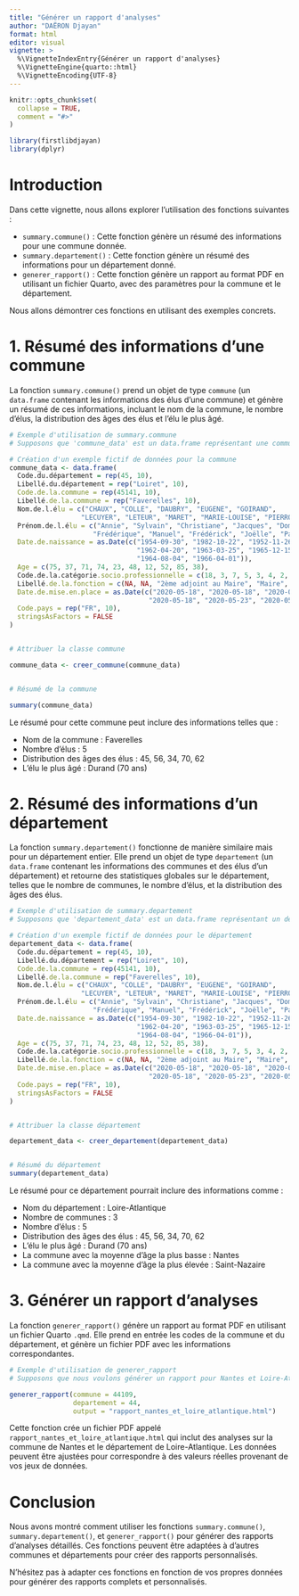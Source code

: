 ```yaml
---
title: "Générer un rapport d'analyses"
author: "DAËRON Djayan"
format: html
editor: visual
vignette: >
  %\VignetteIndexEntry{Générer un rapport d'analyses}
  %\VignetteEngine{quarto::html}
  %\VignetteEncoding{UTF-8}
---
```



```r
knitr::opts_chunk$set(
  collapse = TRUE,
  comment = "#>"
)
```

```r
library(firstlibdjayan)
library(dplyr)
```

# Introduction

Dans cette vignette, nous allons explorer l'utilisation des fonctions suivantes :

- `summary.commune()` : Cette fonction génère un résumé des informations pour une commune donnée.
- `summary.departement()` : Cette fonction génère un résumé des informations pour un département donné.
- `generer_rapport()` : Cette fonction génère un rapport au format PDF en utilisant un fichier Quarto, avec des paramètres pour la commune et le département.

Nous allons démontrer ces fonctions en utilisant des exemples concrets.

# 1. Résumé des informations d'une commune

La fonction `summary.commune()` prend un objet de type `commune` (un `data.frame` contenant les informations des élus d'une commune) et génère un résumé de ces informations, incluant le nom de la commune, le nombre d'élus, la distribution des âges des élus et l'élu le plus âgé.

```r
# Exemple d'utilisation de summary.commune
# Supposons que 'commune_data' est un data.frame représentant une commune

# Création d'un exemple fictif de données pour la commune
commune_data <- data.frame(
  Code.du.département = rep(45, 10),
  Libellé.du.département = rep("Loiret", 10),
  Code.de.la.commune = rep(45141, 10),
  Libellé.de.la.commune = rep("Faverelles", 10),
  Nom.de.l.élu = c("CHAUX", "COLLE", "DAUBRY", "EUGENE", "GOIRAND", 
                  "LECUYER", "LETEUR", "MARET", "MARIE-LOUISE", "PIERROT"),
  Prénom.de.l.élu = c("Annie", "Sylvain", "Christiane", "Jacques", "Dominique", 
                     "Frédérique", "Manuel", "Frédérick", "Joëlle", "Pascal"),
  Date.de.naissance = as.Date(c("1954-09-30", "1982-10-22", "1952-11-26", "1951-07-14", 
                                "1962-04-20", "1963-03-25", "1965-12-15", "1975-11-08", 
                                "1964-08-04", "1966-04-01")),
  Age = c(75, 37, 71, 74, 23, 48, 12, 52, 85, 38),
  Code.de.la.catégorie.socio.professionnelle = c(18, 3, 7, 5, 3, 4, 2, 1, 13, 11),
  Libellé.de.la.fonction = c(NA, NA, "2ème adjoint au Maire", "Maire", NA, NA, "1er adjoint au Maire", NA, NA, NA),
  Date.de.mise.en.place = as.Date(c("2020-05-18", "2020-05-18", "2020-05-23", "2020-05-23", "2020-05-18", 
                                   "2020-05-18", "2020-05-23", "2020-05-18", "2020-05-18", "2020-05-18")),
  Code.pays = rep("FR", 10),
  stringsAsFactors = FALSE
)


# Attribuer la classe commune

commune_data <- creer_commune(commune_data)


# Résumé de la commune

summary(commune_data)
```

Le résumé pour cette commune peut inclure des informations telles que :

- Nom de la commune : Faverelles
- Nombre d'élus : 5
- Distribution des âges des élus : 45, 56, 34, 70, 62
- L'élu le plus âgé : Durand (70 ans)


# 2. Résumé des informations d'un département

La fonction `summary.departement()` fonctionne de manière similaire mais pour un département entier. Elle prend un objet de type `departement` (un `data.frame` contenant les informations des communes et des élus d'un département) et retourne des statistiques globales sur le département, telles que le nombre de communes, le nombre d'élus, et la distribution des âges des élus.

```r
# Exemple d'utilisation de summary.departement
# Supposons que 'departement_data' est un data.frame représentant un département

# Création d'un exemple fictif de données pour le département
departement_data <- data.frame(
  Code.du.département = rep(45, 10),
  Libellé.du.département = rep("Loiret", 10),
  Code.de.la.commune = rep(45141, 10),
  Libellé.de.la.commune = rep("Faverelles", 10),
  Nom.de.l.élu = c("CHAUX", "COLLE", "DAUBRY", "EUGENE", "GOIRAND", 
                  "LECUYER", "LETEUR", "MARET", "MARIE-LOUISE", "PIERROT"),
  Prénom.de.l.élu = c("Annie", "Sylvain", "Christiane", "Jacques", "Dominique", 
                     "Frédérique", "Manuel", "Frédérick", "Joëlle", "Pascal"),
  Date.de.naissance = as.Date(c("1954-09-30", "1982-10-22", "1952-11-26", "1951-07-14", 
                                "1962-04-20", "1963-03-25", "1965-12-15", "1975-11-08", 
                                "1964-08-04", "1966-04-01")),
  Age = c(75, 37, 71, 74, 23, 48, 12, 52, 85, 38),
  Code.de.la.catégorie.socio.professionnelle = c(18, 3, 7, 5, 3, 4, 2, 1, 13, 11),
  Libellé.de.la.fonction = c(NA, NA, "2ème adjoint au Maire", "Maire", NA, NA, "1er adjoint au Maire", NA, NA, NA),
  Date.de.mise.en.place = as.Date(c("2020-05-18", "2020-05-18", "2020-05-23", "2020-05-23", "2020-05-18", 
                                   "2020-05-18", "2020-05-23", "2020-05-18", "2020-05-18", "2020-05-18")),
  Code.pays = rep("FR", 10),
  stringsAsFactors = FALSE
)


# Attribuer la classe département

departement_data <- creer_departement(departement_data)


# Résumé du département
summary(departement_data)
```

Le résumé pour ce département pourrait inclure des informations comme :

- Nom du département : Loire-Atlantique
- Nombre de communes : 3
- Nombre d'élus : 5
- Distribution des âges des élus : 45, 56, 34, 70, 62
- L'élu le plus âgé : Durand (70 ans)
- La commune avec la moyenne d'âge la plus basse : Nantes
- La commune avec la moyenne d'âge la plus élevée : Saint-Nazaire


# 3. Générer un rapport d'analyses

La fonction `generer_rapport()` génère un rapport au format PDF en utilisant un fichier Quarto `.qmd`. Elle prend en entrée les codes de la commune et du département, et génère un fichier PDF avec les informations correspondantes.

```r
# Exemple d'utilisation de generer_rapport
# Supposons que nous voulons générer un rapport pour Nantes et Loire-Atlantique

generer_rapport(commune = 44109, 
                departement = 44, 
                output = "rapport_nantes_et_loire_atlantique.html")

```

Cette fonction crée un fichier PDF appelé `rapport_nantes_et_loire_atlantique.html` qui inclut des analyses sur la commune de Nantes et le département de Loire-Atlantique. Les données peuvent être ajustées pour correspondre à des valeurs réelles provenant de vos jeux de données.


# Conclusion

Nous avons montré comment utiliser les fonctions `summary.commune()`, `summary.departement()`, et `generer_rapport()` pour générer des rapports d'analyses détaillés. Ces fonctions peuvent être adaptées à d'autres communes et départements pour créer des rapports personnalisés.

N'hésitez pas à adapter ces fonctions en fonction de vos propres données pour générer des rapports complets et personnalisés.
